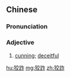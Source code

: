 ==Chinese==
{{zh-forms|s=狡诈}}

===Pronunciation===
{{zh-pron
|m=jiǎozhà
|c=gaau2 zaa3
|mn=káu-chè
|cat=a
}}

===Adjective===
{{zh-adj}}

# [[cunning]]; [[deceitful]]

[[hu:狡詐]]
[[mg:狡詐]]
[[zh:狡詐]]